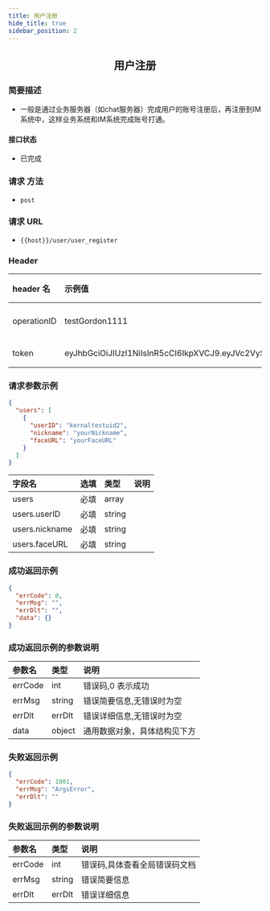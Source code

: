 ```yaml
---
title: 用户注册
hide_title: true
sidebar_position: 2
---
```


<center>

## 用户注册

</center>

### 简要描述

- 一般是通过业务服务器（如chat服务器）完成用户的账号注册后，再注册到IM系统中，这样业务系统和IM系统完成账号打通。

#### 接口状态

- 已完成

### 请求 方法

- `post`

### 请求 URL

- `{{host}}/user/user_register`

### Header

| header 名   | 示例值                                                                                                                                                                                                      | 选填 | 类型   | 说明                         |
| :---------- | :---------------------------------------------------------------------------------------------------------------------------------------------------------------------------------------------------------- | :--- | ------ | ---------------------------- |
| operationID | testGordon1111                                                                                                                                                                                              | 必填 | string | operationID 用于全局链路追踪 |
| token       | eyJhbGciOiJIUzI1NiIsInR5cCI6IkpXVCJ9.eyJVc2VySUQiOiJvcGVuSU0xMjM0NTYiLCJQbGF0Zm9ybUlEIjoxLCJleHAiOjE2OTU4MjE4MDUsIm5iZiI6MTY4ODA0NTUwNSwiaWF0IjoxNjg4MDQ1ODA1fQ.cY4ecn4qNO59uOkjLiJXSVg57INKOeeXxsNA2ABVFeg | 必填 | string | 管理员或者用户 token         |

### 请求参数示例

```json
{
  "users": [
    {
      "userID": "kernaltestuid2",
      "nickname": "yourNickname",
      "faceURL": "yourFaceURL"
    }
  ]
}
```

| 字段名         | 选填 | 类型   | 说明 |
| :------------- | :--- | :----- | ---- |
| users          | 必填 | array  |      |
| users.userID   | 必填 | string |      |
| users.nickname | 必填 | string |      |
| users.faceURL  | 必填 | string |      |

### 成功返回示例

```json
{
  "errCode": 0,
  "errMsg": "",
  "errDlt": "",
  "data": {}
}
```

### 成功返回示例的参数说明

| 参数名  | 类型   | 说明                         |
| :------ | :----- | :--------------------------- |
| errCode | int    | 错误码,0 表示成功            |
| errMsg  | string | 错误简要信息,无错误时为空    |
| errDlt  | errDlt | 错误详细信息,无错误时为空    |
| data    | object | 通用数据对象，具体结构见下方 |

### 失败返回示例

```json
{
  "errCode": 1001,
  "errMsg": "ArgsError",
  "errDlt": ""
}
```

### 失败返回示例的参数说明

| 参数名  | 类型   | 说明                          |
| :------ | :----- | :---------------------------- |
| errCode | int    | 错误码,具体查看全局错误码文档 |
| errMsg  | string | 错误简要信息                  |
| errDlt  | errDlt | 错误详细信息                  |
